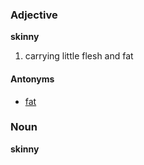 ===Adjective===
'''skinny'''

# carrying little flesh and fat

====Antonyms====
*[[fat]]

===Noun===
'''skinny'''